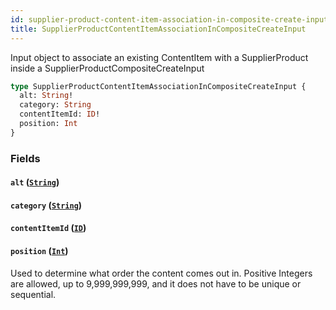 ```yaml
---
id: supplier-product-content-item-association-in-composite-create-input
title: SupplierProductContentItemAssociationInCompositeCreateInput
---
```



Input object to associate an existing ContentItem with a SupplierProduct inside a SupplierProductCompositeCreateInput


```graphql
type SupplierProductContentItemAssociationInCompositeCreateInput {
  alt: String!
  category: String
  contentItemId: ID!
  position: Int
}
```


### Fields

#### `alt` ([`String`](/developers/supplier-apis/supply-api/graphql/reference/scalars/string))




#### `category` ([`String`](/developers/supplier-apis/supply-api/graphql/reference/scalars/string))




#### `contentItemId` ([`ID`](/developers/supplier-apis/supply-api/graphql/reference/scalars/id))




#### `position` ([`Int`](/developers/supplier-apis/supply-api/graphql/reference/scalars/int))

Used to determine what order the content comes out in.
Positive Integers are allowed, up to 9,999,999,999, and it does not have to be unique or sequential.




